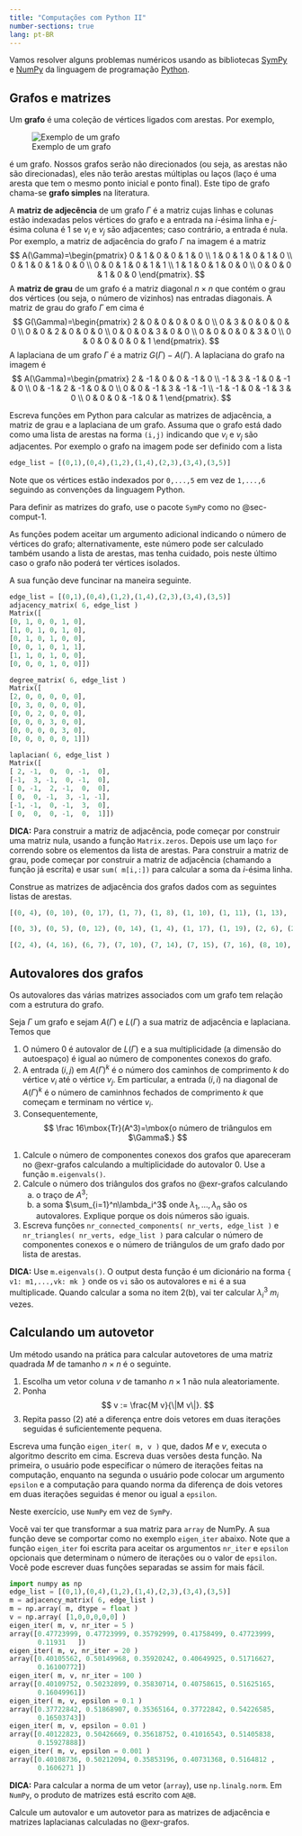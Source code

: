```yaml
---
title: "Computações com Python II"
number-sections: true
lang: pt-BR
--- 
```


Vamos resolver alguns problemas numéricos usando as bibliotecas [SymPy](https://www.sympy.org/) e 
[NumPy](https://www.numpy.org/) da linguagem de programação [Python](https://www.python.org/).


  
## Grafos e matrizes

Um **grafo** é uma coleção de vértices ligados com arestas. Por exemplo, 

![Exemplo de um grafo](img/6n-graf.png)

é um grafo. Nossos grafos serão não direcionados (ou seja, as arestas não são direcionadas), eles não terão arestas múltiplas ou laços (laço é uma aresta que tem o mesmo ponto inicial e ponto final). Este tipo de grafo chama-se **grafo simples** na literatura.  

A **matriz de adjecência** de um grafo $\Gamma$ é a matriz cujas linhas e colunas estão indexadas pelos vértices do grafo e a entrada na $i$-ésima linha e $j$-ésima coluna é $1$ se $v_i$ e $v_j$ são adjacentes; caso contrário, a entrada é nula. Por exemplo, a matriz de adjacência do grafo $\Gamma$ na imagem é a matriz 
$$
A(\Gamma)=\begin{pmatrix} 0 & 1 & 0 & 0 & 1 & 0 \\ 
                1 & 0 & 1 & 0 & 1 & 0 \\
                0 & 1 & 0 & 1 & 0 & 0 \\
                0 & 0 & 1 & 0 & 1 & 1 \\
                1 & 1 & 0 & 1 & 0 & 0 \\
                0 & 0 & 0 & 1 & 0 & 0
\end{pmatrix}.
$$
A **matriz de grau** de um grafo é a matriz diagonal $n\times n$ que contém o grau dos vértices (ou seja, o número de vizinhos) nas entradas diagonais. A matriz de grau do grafo $\Gamma$ em cima é 
$$
G(\Gamma)=\begin{pmatrix} 2 & 0 & 0 & 0 & 0 & 0 \\ 
                0 & 3 & 0 & 0 & 0 & 0 \\
                0 & 0 & 2 & 0 & 0 & 0 \\
                0 & 0 & 0 & 3 & 0 & 0 \\
                0 & 0 & 0 & 0 & 3 & 0 \\
                0 & 0 & 0 & 0 & 0 & 1
\end{pmatrix}.
$$
A laplaciana de um grafo $\Gamma$ é a matriz $G(\Gamma)-A(\Gamma)$. A laplaciana do grafo na imagem é 
$$
A(\Gamma)=\begin{pmatrix} 2 & -1 & 0 & 0 & -1 & 0 \\ 
                -1 & 3 & -1 & 0 & -1 & 0 \\
                0 & -1 & 2 & -1 & 0 & 0 \\
                0 & 0 & -1 & 3 & -1 & -1 \\
                -1 & -1 & 0 & -1 & 3 & 0 \\
                0 & 0 & 0 & -1 & 0 & 1
\end{pmatrix}.
$$

:::{#exr-grafos}
Escreva funções em Python para calcular as matrizes de adjacência, a matriz de grau e a laplaciana de um grafo. Assuma que o grafo está dado como uma 
lista de arestas na forma `(i,j)` indicando que $v_i$ e $v_j$ são adjacentes. Por exemplo o grafo na imagem pode ser definido com a lista 
```python
edge_list = [(0,1),(0,4),(1,2),(1,4),(2,3),(3,4),(3,5)]
```
Note que os vértices estão indexados por `0,...,5` em vez de `1,...,6` seguindo as convenções da linguagem Python. 

Para definir as matrizes do grafo, use o pacote `SymPy` como no @sec-comput-1.

As funções podem aceitar um argumento adicional indicando o número de vértices do grafo; alternativamente, este número pode ser calculado também usando a lista de arestas, mas tenha cuidado, pois neste último caso o grafo não poderá ter vértices isolados.

A sua função deve funcinar na maneira seguinte. 

```python
edge_list = [(0,1),(0,4),(1,2),(1,4),(2,3),(3,4),(3,5)]
adjacency_matrix( 6, edge_list ) 
Matrix([
[0, 1, 0, 0, 1, 0],
[1, 0, 1, 0, 1, 0],
[0, 1, 0, 1, 0, 0],
[0, 0, 1, 0, 1, 1],
[1, 1, 0, 1, 0, 0],
[0, 0, 0, 1, 0, 0]])

degree_matrix( 6, edge_list )
Matrix([
[2, 0, 0, 0, 0, 0],
[0, 3, 0, 0, 0, 0],
[0, 0, 2, 0, 0, 0],
[0, 0, 0, 3, 0, 0],
[0, 0, 0, 0, 3, 0],
[0, 0, 0, 0, 0, 1]])

laplacian( 6, edge_list )
Matrix([
[ 2, -1,  0,  0, -1,  0],
[-1,  3, -1,  0, -1,  0],
[ 0, -1,  2, -1,  0,  0],
[ 0,  0, -1,  3, -1, -1],
[-1, -1,  0, -1,  3,  0],
[ 0,  0,  0, -1,  0,  1]])
```
<!--
In [1]: def adjacency_matrix( n, edge_list ):
   ...:     mat = Matrix.zeros( n, n )
   ...:     for e in edge_list:
   ...:         mat[e[0],e[1]] = mat[e[1],e[0]] = 1
   ...: 
   ...:     return mat
   ...: 
   ...: def laplacian( n, edge_list ):
   ...:     mat = adjacency_matrix( n, edge_list )
   ...:     lap_mat = mat.copy()
   ...:     n = mat.rows
   ...:     for i in range( n ):
   ...:         lap_mat[i,i] = -sum( mat[i,:] )
   ...:     return -lap_mat
   ...: 
   ...: def degree_matrix( n, edge_list ):
   ...:     mat = adjacency_matrix( n, edge_list )
   ...:     n = mat.rows
   ...:     deg_mat = Matrix.zeros( n, n )
   ...:     for i in range( n ):
   ...:         deg_mat[i,i] = sum( mat[i,:] 
            retuen deg_mat
-->

**DICA:** Para construir a matriz de adjacência, pode começar por construir uma matriz nula, usando a função `Matrix.zeros`. Depois use um laço `for`
correndo sobre os elementos da lista de arestas. Para construir a matriz de grau, pode começar por construir a matriz de adjacência (chamando a função já escrita) e 
usar `sum( m[i,:])` para calcular a soma da $i$-ésima linha.
:::

:::{#exr-grafo}
Construe as matrizes de adjacência dos grafos dados com as seguintes listas de arestas. 
```python
[(0, 4), (0, 10), (0, 17), (1, 7), (1, 8), (1, 10), (1, 11), (1, 13), (1, 14), (2, 8), (2, 16), (3, 10), (4, 7), (4, 14), (4, 19), (6, 18), (7, 9), (7, 15), (7, 18), (8, 19), (9, 13), (11, 16), (12, 15)]
```

```python
[(0, 3), (0, 5), (0, 12), (0, 14), (1, 4), (1, 17), (1, 19), (2, 6), (2, 8), (2, 15), (2, 16), (3, 11), (3, 12), (3, 14), (3, 15), (4, 8), (4, 9), (4, 10), (4, 11), (4, 18), (5, 6), (5, 7), (5, 11), (5, 13), (6, 15), (6, 17), (7, 9), (7, 14), (7, 16), (8, 9), (10, 13), (10, 16), (11, 19), (12, 14), (12, 16), (12, 19), (13, 15), (14, 15), (14, 17), (15, 18)]
```

```python
[(2, 4), (4, 16), (6, 7), (7, 10), (7, 14), (7, 15), (7, 16), (8, 10), (9, 14), (9, 18), (9, 19), (12, 18), (14, 16)]
```
:::


## Autovalores dos grafos

Os autovalores das várias matrizes associados com um grafo tem relação com a estrutura do grafo. 

:::{#lem-autovals-gr}
Seja $\Gamma$ um grafo e sejam $A(\Gamma)$ e  $L(\Gamma)$ a sua matriz de adjacência e laplaciana. Temos que 

1. O número $0$ é autovalor de $L(\Gamma)$ e a sua multiplicidade (a dimensão do autoespaço) é igual ao número de componentes conexos do grafo.
2. A entrada $(i,j)$ em $A(\Gamma)^k$ é o número dos caminhos de comprimento $k$ do vértice $v_i$ até o vértice $v_j$. Em particular, 
   a entrada $(i,i)$ na diagonal de $A(\Gamma)^k$ é o número de caminhnos fechados de comprimento $k$ que começam e terminam no vértice $v_i$.
3. Consequentemente,   
    $$
    \frac 16\mbox{Tr}(A^3)=\mbox{o número de triângulos em $\Gamma$.}
    $$
:::

:::{#exr-graph-eigen}
1. Calcule o número de componentes conexos dos grafos que apareceram no @exr-grafos  calculando a multiplicidade do autovalor $0$. Use a função `m.eigenvals()`.
2. Calcule o número dos triângulos dos grafos no @exr-grafos calculando 
   a.  o traço de $A^3$;
   b. a soma $\sum_{i=1}^n\lambda_i^3$ onde $\lambda_1,\ldots,\lambda_n$ são os autovalores. 
Explique porque os dois números são iguais. 
3. Escreva funções `nr_connected_components( nr_verts, edge_list )` e `nr_triangles( nr_verts, edge_list )` para calcular o número de componentes conexos  e o número de triângulos de um grafo dado por lista de arestas.

**DICA:** Use `m.eigenvals()`. O output desta função é um dicionário na forma `{ v1: m1,...,vk: mk }` onde os `vi` são os autovalores e `mi` é a sua multiplicade. Quando calcular a soma no item 2(b), vai ter calcular $\lambda_i^3$ $m_i$ vezes.
:::

## Calculando um autovetor

Um método usando na prática para calcular autovetores de uma matriz quadrada $M$ de tamanho $n\times n$ é o seguinte. 

1. Escolha um vetor coluna $v$ de tamanho $n\times 1$ não nula aleatoriamente. 
2. Ponha 
   $$ 
   v := \frac{M v}{\|M v\|}. 
   $$ 
3. Repita passo (2) até a diferença entre dois vetores em duas iterações seguidas é suficientemente pequena.  

:::{#exr-eigen-recurs}
Escreva uma função `eigen_iter( m, v )` que, dados $M$ e $v$, executa o algoritmo descrito em cima. Escreva duas versões desta função. Na primeira, o usuário pode especificar o número de iterações feitas na computação, enquanto na segunda o usuário pode colocar um argumento `epsilon` e a computação para quando norma da diferença de dois vetores em duas iterações seguidas é menor ou igual a `epsilon`. 

Neste exercício, use `NumPy` em vez de `SymPy`. 

Você vai ter que transformar a sua matriz para `array` de NumPy. A sua função deve se comportar como no exemplo `eigen_iter` abaixo. Note que a função `eigen_iter` foi escrita para aceitar os argumentos `nr_iter` e `epsilon` opcionais que determinam o número de iterações ou o valor de `epsilon`. Você pode escrever duas funções separadas se assim for mais fácil. 

```python
import numpy as np 
edge_list = [(0,1),(0,4),(1,2),(1,4),(2,3),(3,4),(3,5)]
m = adjacency_matrix( 6, edge_list )
m = np.array( m, dtype = float )
v = np.array( [1,0,0,0,0,0] )
eigen_iter( m, v, nr_iter = 5 ) 
array([0.47723999, 0.47723999, 0.35792999, 0.41758499, 0.47723999,
       0.11931   ])
eigen_iter( m, v, nr_iter = 20 ) 
array([0.40105562, 0.50149968, 0.35920242, 0.40649925, 0.51716627,
       0.16100772])
eigen_iter( m, v, nr_iter = 100 ) 
array([0.40109752, 0.50232899, 0.35830714, 0.40758615, 0.51625165,
       0.16049961])
eigen_iter( m, v, epsilon = 0.1 ) 
array([0.37722842, 0.51868907, 0.35365164, 0.37722842, 0.54226585,
       0.16503743])
eigen_iter( m, v, epsilon = 0.01 ) 
array([0.40122823, 0.50426669, 0.35618752, 0.41016543, 0.51405838,
       0.15927888])
eigen_iter( m, v, epsilon = 0.001 ) 
array([0.40108736, 0.50212094, 0.35853196, 0.40731368, 0.5164812 ,
       0.1606271 ])
```

**DICA:** Para calcular a norma de um vetor (`array`), use `np.linalg.norm`. Em `NumPy`, o produto de matrizes está escrito com `A@B`. 
:::

:::{#exr-eigen-recurs2}
Calcule um autovalor e um autovetor para as matrizes de adjacência e matrizes laplacianas calculadas no @exr-grafos.
:::

<!--
def eigen_iter( m, v, nr_iter = 0, epsilon = 0 ):
    if nr_iter == 0 and epsilon == 0:
        nr_iter = 100
    while True:
        v1 = m@v
        v1 = v1/norm(v1)
        nr_iter -= 1
        if epsilon != 0 and norm(v-v1) < epsilon: 
            break 
        if nr_iter == 0:
            break
        v = v1
    return v
--> 



